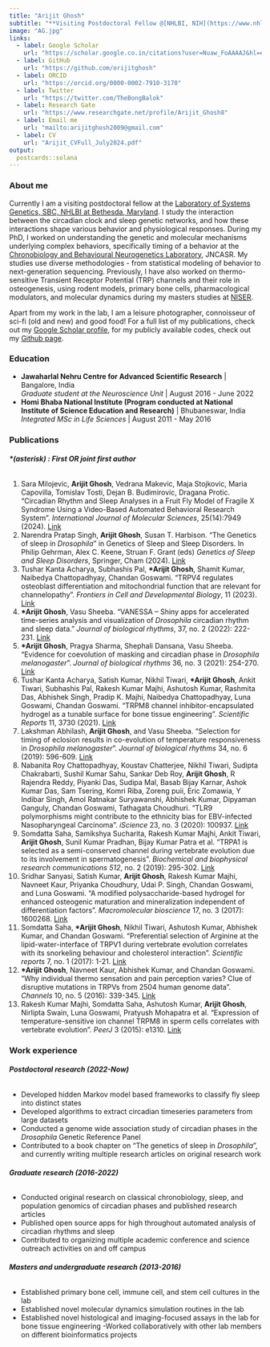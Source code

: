 ---
title: "Arijit Ghosh"
subtitle: "**Visiting Postdoctoral Fellow @[NHLBI, NIH](https://www.nhlbi.nih.gov/)**"
image: "AG.jpg"
links:
  - label: Google Scholar
    url: "https://scholar.google.co.in/citations?user=Nuaw_FoAAAAJ&hl=en"
  - label: GitHub
    url: "https://github.com/orijitghosh"
  - label: ORCID
    url: "https://orcid.org/0000-0002-7910-3170"
  - label: Twitter
    url: "https://twitter.com/TheBongBalok"
  - label: Research Gate
    url: "https://www.researchgate.net/profile/Arijit_Ghosh8" 
  - label: Email me
    url: "mailto:arijitghosh2009@gmail.com"
  - label: CV
    url: "Arijit_CVFull_July2024.pdf"   
output:
  postcards::solana
---
 
### **About me**

Currently I am a visiting postdoctoral fellow at the [Laboratory of Systems Genetics, SBC, NHLBI at Bethesda, Maryland](https://www.nhlbi.nih.gov/science/systems-genetics#Meet-the-Team). I study the interaction between the circadian clock and sleep genetic networks, and how these interactions shape various behavior and physiological responses. During my PhD, I worked on understanding the genetic and molecular mechanisms underlying complex behaviors, specifically timing of a behavior at the [Chronobiology and Behavioural Neurogenetics Laboratory](https://www.jncasr.ac.in/faculty/sheeba), JNCASR. My studies use diverse methodologies - from statistical modeling of behavior to next-generation sequencing. Previously, I have also worked on thermo-sensitive Transient Receptor Potential (TRP) channels and their role in osteogenesis, using rodent models, primary bone cells, pharmacological modulators, and molecular dynamics during my masters studies at [NISER](https://www.niser.ac.in/).

Apart from my work in the lab, I am a leisure photographer, connoisseur of sci-fi (old and new) and good food! For a full list of my publications, check out my [Google Scholar profile](https://scholar.google.co.in/citations?user=Nuaw_FoAAAAJ&hl=en), for my publicly available codes, check out my [Github page](https://github.com/orijitghosh).

### **Education**

- **Jawaharlal Nehru Centre for Advanced Scientific Research** | Bangalore, India  
*Graduate student at the Neuroscience Unit* | August 2016 - June 2022
- **Homi Bhaba National Institute (Program conducted at National Institute of Science Education and Research)** | Bhubaneswar, India  
*Integrated MSc in Life Sciences* | August 2011 - May 2016


### **Publications**
###### **\*(asterisk) : First OR joint first author**  

1. Sara Milojevic, **Arijit Ghosh**, Vedrana Makevic, Maja Stojkovic, Maria Capovilla, Tomislav Tosti, Dejan B. Budimirovic, Dragana Protic. “Circadian Rhythm and Sleep Analyses in a Fruit Fly Model of Fragile X Syndrome Using a Video-Based Automated Behavioral Research System”. *International Journal of Molecular Sciences*, 
25(14):7949 (2024). [Link](https://www.mdpi.com/1422-0067/25/14/7949)
2. Narendra Pratap Singh, **Arijit Ghosh**, Susan T. Harbison. “The Genetics of sleep in *Drosophila*” in Genetics of Sleep and Sleep Disorders. In Philip
Gehrman, Alex C. Keene, Struan F. Grant (eds) *Genetics of Sleep and Sleep Disorders*, Springer, Cham (2024). [Link](https://link.springer.com/chapter/10.1007/978-3-031-62723-1_2)
3. Tushar Kanta Acharya, Subhashis Pal, **\*Arijit Ghosh**, Shamit Kumar, Naibedya Chattopadhyay, Chandan Goswami. “TRPV4 regulates osteoblast differentiation and mitochondrial function that are relevant for channelopathy”. *Frontiers in Cell and Developmental Biology*, 11 (2023). [Link](https://www.frontiersin.org/journals/cell-and-developmental-biology/articles/10.3389/fcell.2023.1066788/full)
4. **\*Arijit Ghosh**, Vasu Sheeba. "VANESSA – Shiny apps for accelerated time-series analysis and visualization of *Drosophila* circadian rhythm and sleep data." *Journal of biological rhythms*, 37, no. 2 (2022): 222-231.
[Link](https://journals.sagepub.com/doi/full/10.1177/07487304221077662)  
5. **\*Arijit Ghosh**, Pragya Sharma, Shephali Dansana, Vasu Sheeba. "Evidence for coevolution of masking and circadian phase in *Drosophila melanogaster*". *Journal of biological rhythms* 36, no. 3 (2021): 254-270. [Link](https://journals.sagepub.com/doi/full/10.1177/0748730421997262)  
6. Tushar Kanta Acharya, Satish Kumar, Nikhil Tiwari, **\*Arijit Ghosh**, Ankit Tiwari, Subhashis Pal, Rakesh Kumar Majhi, Ashutosh Kumar, Rashmita Das, Abhishek Singh, Pradip K. Majhi, Naibedya Chattopadhyay, Luna Goswami, Chandan Goswami. "TRPM8 channel inhibitor-encapsulated hydrogel as a tunable surface for bone tissue engineering". *Scientific Reports* 11, 3730 (2021). [Link](https://www.nature.com/articles/s41598-021-81041-w)  
7. Lakshman Abhilash, **Arijit Ghosh**, and Vasu Sheeba. "Selection for timing of eclosion results in co-evolution of temperature responsiveness in *Drosophila melanogaster*". *Journal of biological rhythms* 34, no. 6 (2019): 596-609. [Link](https://journals.sagepub.com/doi/full/10.1177/0748730419877315)  
8. Nabanita Roy Chattopadhyay, Koustav Chatterjee, Nikhil Tiwari, Sudipta Chakrabarti, Sushil Kumar Sahu, Sankar Deb Roy, **Arijit Ghosh**, R Rajendra Reddy, Piyanki Das, Sudipa Mal, Basab Bijay Karnar, Ashok Kumar Das, Sam Tsering, Komri Riba, Zoreng puii, Eric Zomawia, Y Indibar Singh, Amol Ratnakar Suryawanshi, Abhishek Kumar, Dipyaman Ganguly, Chandan Goswami, Tathagata Choudhuri. "TLR9 polymorphisms might contribute to the ethnicity bias for EBV-infected Nasopharyngeal Carcinoma". *iScience* 23, no. 3 (2020): 100937. [Link](https://www.sciencedirect.com/science/article/pii/S2589004220301218?via%3Dihub)  
9. Somdatta Saha, Samikshya Sucharita, Rakesh Kumar Majhi, Ankit Tiwari, **Arijit Ghosh**, Sunil Kumar Pradhan, Bijay Kumar Patra et al. "TRPA1 is selected as a semi-conserved channel during vertebrate evolution due to its involvement in spermatogenesis". *Biochemical and biophysical research communications 512*, no. 2 (2019): 295-302. [Link](https://www.sciencedirect.com/science/article/pii/S0006291X19303225?via%3Dihub)  
10. Sridhar Sanyasi, Satish Kumar, **Arijit Ghosh**, Rakesh Kumar Majhi, Navneet Kaur, Priyanka Choudhury, Udai P. Singh, Chandan Goswami, and Luna Goswami. "A modified polysaccharide-based hydrogel for enhanced osteogenic maturation and mineralization independent of differentiation factors". *Macromolecular bioscience* 17, no. 3 (2017): 1600268. [Link](https://onlinelibrary.wiley.com/doi/10.1002/mabi.201600268)  
11.  Somdatta Saha, **\*Arijit Ghosh**, Nikhil Tiwari, Ashutosh Kumar, Abhishek Kumar, and Chandan Goswami. "Preferential selection of Arginine at the lipid-water-interface of TRPV1 during vertebrate evolution correlates with its snorkeling behaviour and cholesterol interaction". *Scientific reports* 7, no. 1 (2017): 1-21. [Link](https://www.nature.com/articles/s41598-017-16780-w)  
12. **\*Arijit Ghosh**, Navneet Kaur, Abhishek Kumar, and Chandan Goswami. "Why individual thermo sensation and pain perception varies? Clue of disruptive mutations in TRPVs from 2504 human genome data". *Channels* 10, no. 5 (2016): 339-345. [Link](https://www.tandfonline.com/doi/full/10.1080/19336950.2016.1162365)  
13. Rakesh Kumar Majhi, Somdatta Saha, Ashutosh Kumar, **Arijit Ghosh**, Nirlipta Swain, Luna Goswami, Pratyush Mohapatra et al. "Expression of temperature-sensitive ion channel TRPM8 in sperm cells correlates with vertebrate evolution". *PeerJ* 3 (2015): e1310. [Link](https://peerj.com/articles/1310/)  


### **Work experience**
###### **Postdoctoral research (2022-Now)**
- Developed hidden Markov model based frameworks to classify fly sleep into distinct states
- Developed algorithms to extract circadian timeseries parameters from large datasets
- Conducted a genome wide association study of circadian phases in the *Drosophila* Genetic Reference Panel
- Contributed to a book chapter on “The genetics of sleep in *Drosophila*”, and currently writing multiple research articles on original research work

###### **Graduate research (2016-2022)**
- Conducted original research on classical chronobiology, sleep, and population genomics of circadian phases and published research articles
- Published open source apps for high throughout automated analysis of circadian rhythms and sleep
- Contributed to organizing multiple academic conference and science outreach activities on and off campus

###### **Masters and undergraduate research (2013-2016)**
- Established primary bone cell, immune cell, and stem cell cultures in the lab
- Established novel molecular dynamics simulation routines in the lab
- Established novel histological and imaging-focused assays in the lab for bone tissue engineering
-Worked collaboratively with other lab members on different bioinformatics projects
